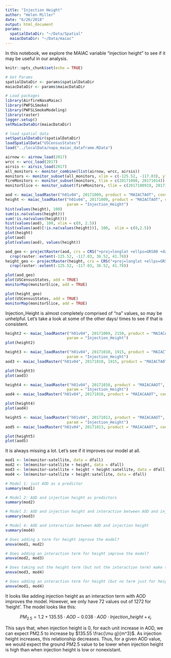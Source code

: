 ```yaml
---
title: "Injection Height"
author: "Helen Miller"
date: "6/26/2018"
output: html_document
params:
  spatialDataDir: "~/Data/Spatial"
  maiacDataDir: "~/Data/maiac"
---
```

In this notebook, we explore the MAIAC variable "injection height" to see if it may be useful in our analysis. 

```r
knitr::opts_chunk$set(echo = TRUE)

# Get Params
spatialDataDir <- params$spatialDataDir
maiacDataDir <- params$maiacDataDir

# Load packages
library(AirfireNasaMaiac)
library(PWFSLSmoke)
library(PWFSLSmokeModeling)
library(raster)
logger.setup()
setMaiacDataDir(maiacDataDir)

# load spatial data
setSpatialDataDir(spatialDataDir)
loadSpatialData("USCensusStates")
load("../localData/napa_maiac_dataframe.RData")
```

```r
airnow <- airnow_load(2017)
wrcc <- wrcc_load(2017)
airsis <- airsis_load(2017)
all_monitors <- monitor_combine(list(airnow, wrcc, airsis))
monitors <- monitor_subset(all_monitors, xlim = c(-125.52, -117.03), ylim = c(36.52, 41.78))
fireMonitors <- monitor_subset(monitors, tlim = c(20171008, 20171014))
monitorSlice <- monitor_subset(fireMonitors, tlim = c(2017100919, 2017100920))
```

```r
aod <- maiac_loadRaster("h01v04", 20171009, product = "MAIACTAOT", converterPath = "../executables/h4toncff_nc4") 
height <- maiac_loadRaster("h01v04", 20171009, product = "MAIACTAOT", converterPath = "../executables/h4toncff_nc4",
                           param = "Injection_Height") 
hist(values(height), 100)
sum(is.na(values(height)))
sum(!is.na(values(height)))
hist(values(aod), 100, xlim = c(0, 2.5))
hist(values(aod)[!is.na(values(height))], 100,  xlim = c(0,2.5))
plot(height)
plot(aod)
plot(values(aod), values(height))

aod_geo <- projectRaster(aod, crs = CRS("+proj=longlat +ellps=GRS80 +datum=NAD83 +no_defs +towgs84=0,0,0"))%>% 
  crop(raster::extent(-125.52, -117.03, 36.52, 41.78)) 
height_geo <- projectRaster(height, crs = CRS("+proj=longlat +ellps=GRS80 +datum=NAD83 +no_defs +towgs84=0,0,0"))%>% 
  crop(raster::extent(-125.52, -117.03, 36.52, 41.78)) 

plot(aod_geo)
plot(USCensusStates, add = TRUE)
monitorMap(monitorSlice, add = TRUE)

plot(height_geo)
plot(USCensusStates, add = TRUE)
monitorMap(monitorSlice, add = TRUE)
```

Injection_Height is almost completely comprised of "na" values, so may be unhelpful. Let's take a look at some of the other days/ times to see if that is consistent.

```r
height2 <- maiac_loadRaster("h01v04", 20171009, 2150, product = "MAIACAAOT", converterPath = "../executables/h4toncff_nc4",
                           param = "Injection_Height") 
plot(height2)

height3 <- maiac_loadRaster("h01v04", 20171010, 1915, product = "MAIACTAOT", converterPath = "../executables/h4toncff_nc4",
                           param = "Injection_Height")
aod3 <- maiac_loadRaster("h01v04", 20171010, 1915, product = "MAIACTAOT", converterPath = "../executables/h4toncff_nc4")

plot(height3)
plot(aod3)

height4 <- maiac_loadRaster("h01v04", 20171010, product = "MAIACAAOT", converterPath = "../executables/h4toncff_nc4",
                           param = "Injection_Height")
aod4 <- maiac_loadRaster("h01v04", 20171010, product = "MAIACAAOT", converterPath = "../executables/h4toncff_nc4")

plot(height4)
plot(aod4)

height5 <- maiac_loadRaster("h01v04", 20171013, product = "MAIACAAOT", converterPath = "../executables/h4toncff_nc4",
                           param = "Injection_Height")
aod5 <- maiac_loadRaster("h01v04", 20171013, product = "MAIACAAOT", converterPath = "../executables/h4toncff_nc4")

plot(height5)
plot(aod5)

```

It is always missing a lot. Let's see if it improves our model at all.

```r
mod1 <- lm(monitor~satellite, data = dfall)
mod2 <- lm(monitor~satellite + height, data = dfall)
mod3 <- lm(monitor~satellite + height + height:satellite, data = dfall)
mod4 <- lm(monitor~satellite + height:satellite, data = dfall)

# Model 1: just AOD as a predictor
summary(mod1)

# Model 2: AOD and injection height as predictors
summary(mod2)

# Model 3: AOD and injection height and interaction between AOD and injection height
summary(mod3)

# Model 4: AOD and interaction between AOD and injection height
summary(mod4)

# Does adding a term for height improve the model?
anova(mod1, mod2)

# Does adding an interaction term for height improve the model?
anova(mod2, mod3)

# Does taking out the height term (but not the interaction term) make the model worse?
anova(mod3, mod4)

# Does adding an interaction term for height (but no term just for height) improve the model? 
anova(mod1, mod4)
```

It looks like adding injection height as an interaction term with AOD improves the model. However, we only have 72 values out of 1272 for 'height'.  The model looks like this: 

$$
PM_{2.5} =  1.2 + 135.55 \cdot AOD - 0.038\cdot AOD\cdot Injection\_height + \epsilon_i
$$

This says that, when injection height is 0, for each unit increase in AOD, we can expect PM2.5 to increase by $135.55 \frac{\mu g}{m^3}$. As injection height increases, this relationship decreases. Thus, for a given AOD value, we would expect the ground PM2.5 value to be lower when injection height is high than when injection height is low or nonexistant. 

